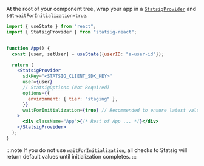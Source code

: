 
At the root of your component tree, wrap your app in a [`StatsigProvider`](#statsig-provider) and set `waitForInitialization=true`.

```jsx
import { useState } from "react";
import { StatsigProvider } from "statsig-react";


function App() {
  const [user, setUser] = useState({userID: "a-user-id"});

  return (
    <StatsigProvider
      sdkKey="<STATSIG_CLIENT_SDK_KEY>"
      user={user}
      // StatsigOptions (Not Required)
      options={{
        environment: { tier: "staging" },
      }}
      waitForInitialization={true} // Recommended to ensure latest values a used
    >
      <div className="App">{/* Rest of App ... */}</div>
    </StatsigProvider>
  );
}
```

:::note
If you do not use `waitForInitialization`, all checks to Statsig will return default values until initialization completes.
:::
